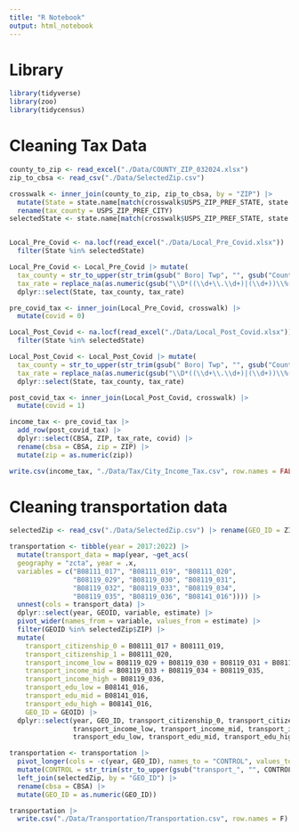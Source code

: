 ```yaml
---
title: "R Notebook"
output: html_notebook
---
```


# Library
```r
library(tidyverse)
library(zoo)
library(tidycensus)
```

# Cleaning Tax Data
```r
county_to_zip <- read_excel("./Data/COUNTY_ZIP_032024.xlsx")
zip_to_cbsa <- read_csv("./Data/SelectedZip.csv")

crosswalk <- inner_join(county_to_zip, zip_to_cbsa, by = "ZIP") |> 
  mutate(State = state.name[match(crosswalk$USPS_ZIP_PREF_STATE, state.abb)]) |>
  rename(tax_county = USPS_ZIP_PREF_CITY)
selectedState <- state.name[match(crosswalk$USPS_ZIP_PREF_STATE, state.abb)] |> unique()


Local_Pre_Covid <- na.locf(read_excel("./Data/Local_Pre_Covid.xlsx")) |>
  filter(State %in% selectedState)

Local_Pre_Covid <- Local_Pre_Covid |> mutate(
  tax_county = str_to_upper(str_trim(gsub(" Boro| Twp", "", gsub("County", "", gsub("\\(.*\\)", "", `Taxing Jurisdiction`))))),
  tax_rate = replace_na(as.numeric(gsub("\\D*((\\d+\\.\\d+)|(\\d+))\\%(.*)", "\\1", Resident)), 0)) |>
  dplyr::select(State, tax_county, tax_rate)

pre_covid_tax <- inner_join(Local_Pre_Covid, crosswalk) |> 
  mutate(covid = 0)

Local_Post_Covid <- na.locf(read_excel("./Data/Local_Post_Covid.xlsx")) |>
  filter(State %in% selectedState)

Local_Post_Covid <- Local_Post_Covid |> mutate(
  tax_county = str_to_upper(str_trim(gsub(" Boro| Twp", "", gsub("County", "", gsub("\\(.*\\)", "", `Taxing Jurisdiction`))))),
  tax_rate = replace_na(as.numeric(gsub("\\D*((\\d+\\.\\d+)|(\\d+))\\%(.*)", "\\1", `Resident Rate`)), 0)) |>
  dplyr::select(State, tax_county, tax_rate)

post_covid_tax <- inner_join(Local_Post_Covid, crosswalk) |> 
  mutate(covid = 1)

income_tax <- pre_covid_tax |>
  add_row(post_covid_tax) |>
  dplyr::select(CBSA, ZIP, tax_rate, covid) |>
  rename(cbsa = CBSA, zip = ZIP) |>
  mutate(zip = as.numeric(zip))

write.csv(income_tax, "./Data/Tax/City_Income_Tax.csv", row.names = FALSE)
```

# Cleaning transportation data
```r
selectedZip <- read_csv("./Data/SelectedZip.csv") |> rename(GEO_ID = ZIP)

transportation <- tibble(year = 2017:2022) |>
  mutate(transport_data = map(year, ~get_acs(
  geography = "zcta", year = .x,
  variables = c("B08111_017", "B08111_019", "B08111_020", 
                "B08119_029", "B08119_030", "B08119_031",
                "B08119_032", "B08119_033", "B08119_034",
                "B08119_035", "B08119_036", "B08141_016")))) |>
  unnest(cols = transport_data) |>
  dplyr::select(year, GEOID, variable, estimate) |>
  pivot_wider(names_from = variable, values_from = estimate) |>
  filter(GEOID %in% selectedZip$ZIP) |>
  mutate(
    transport_citizenship_0 = B08111_017 + B08111_019,
    transport_citizenship_1 = B08111_020,
    transport_income_low = B08119_029 + B08119_030 + B08119_031 + B08119_032,
    transport_income_mid = B08119_033 + B08119_034 + B08119_035,
    transport_income_high = B08119_036,
    transport_edu_low = B08141_016,
    transport_edu_mid = B08141_016,
    transport_edu_high = B08141_016,
    GEO_ID = GEOID) |>
  dplyr::select(year, GEO_ID, transport_citizenship_0, transport_citizenship_1,
                transport_income_low, transport_income_mid, transport_income_high,
                transport_edu_low, transport_edu_mid, transport_edu_high)

transportation <- transportation |> 
  pivot_longer(cols = -c(year, GEO_ID), names_to = "CONTROL", values_to = "transport") |>
  mutate(CONTROL = str_trim(str_to_upper(gsub("transport_", "", CONTROL)))) |>
  left_join(selectedZip, by = "GEO_ID") |>
  rename(cbsa = CBSA) |>
  mutate(GEO_ID = as.numeric(GEO_ID))

transportation |> 
  write.csv("./Data/Transportation/Transportation.csv", row.names = F)
```

